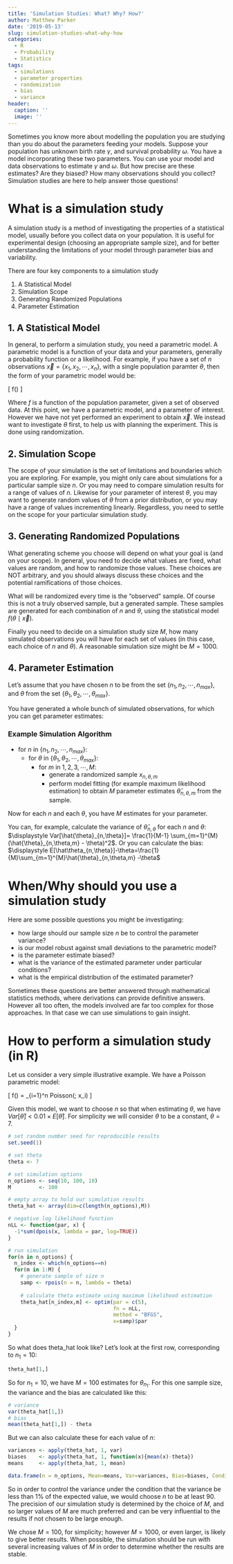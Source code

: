 ```yaml
---
title: 'Simulation Studies: What? Why? How?'
author: Matthew Parker
date: '2019-05-13'
slug: simulation-studies-what-why-how
categories:
  - R
  - Probability
  - Statistics
tags:
  - simulations
  - parameter properties
  - randomization
  - bias
  - variance
header:
  caption: ''
  image: ''
---
```


Sometimes you know more about modelling the population you are studying than you do about the parameters feeding your models. Suppose your population has unknown birth rate $\gamma$, and survival probability $\omega$. You have a model incorporating these two parameters. You can use your model and data observations to estimate $\gamma$ and $\omega$. But how precise are these estimates? Are they biased? How many observations should you collect? Simulation studies are here to help answer those questions!

# What is a simulation study

A simulation study is a method of investigating the properties of a statistical model, usually before you collect data on your population. It is useful for experimental design (choosing an appropriate sample size), and for better understanding the limitations of your model through parameter bias and variability.

There are four key components to a simulation study

1. A Statistical Model
2. Simulation Scope
3. Generating Randomized Populations
4. Parameter Estimation

## 1. A Statistical Model

In general, to perform a simulation study, you need a parametric model. A parametric model is a function of your data and your parameters, generally a probability function or a likelihood. For example, if you have a set of $n$ observations $\vec{x}=\{x_1, x_2, \cdots, x_n\}$, with a single population paramter $\theta$, then the form of your parametric model would be:

\[
  f(\theta \mid \vec{x})
\]

Where $f$ is a function of the population parameter, given a set of observed data. At this point, we have a parametric model, and a parameter of interest. However we have not yet performed an experiment to obtain $\vec{x}$. We instead want to investigate $\theta$ first, to help us with planning the experiment. This is done using randomization.

## 2. Simulation Scope

The scope of your simulation is the set of limitations and boundaries which you are exploring. For example, you might only care about simulations for a particular sample size $n$. Or you may need to compare simulation results for a range of values of $n$. Likewise for your parameter of interest $\theta$, you may want to generate random values of $\theta$ from a prior distribution, or you may have a range of values incrementing linearly. Regardless, you need to settle on the scope for your particular simulation study.

## 3. Generating Randomized Populations

What generating scheme you choose will depend on what your goal is (and on your scope). In general, you need to decide what values are fixed, what values are random, and how to randomize those values. These choices are NOT arbitrary, and you should always discuss these choices and the potential ramifications of those choices. 

What will be randomized every time is the "observed" sample. Of course this is not a truly observed sample, but a generated sample. These samples are generated for each combination of $n$ and $\theta$, using the statistical model $f(\theta \mid \vec{x})$.

Finally you need to decide on a simulation study size $M$, how many simulated observations you will have for each set of values (in this case, each choice of $n$ and $\theta$). A reasonable simulation size might be $M=1000$.

## 4. Parameter Estimation

Let's assume that you have chosen $n$ to be from the set $\{n_1, n_2, \cdots, n_{max}\}$, and $\theta$ from the set $\{\theta_1, \theta_2, \cdots, \theta_{max}\}$.

You have generated a whole bunch of simulated observations, for which you can get parameter estimates:

### Example Simulation Algorithm

* for $n$ in $\{n_1, n_2, \cdots, n_{max}\}$:
    + for $\theta$ in $\{\theta_1, \theta_2, \cdots, \theta_{max}\}$:
        + for $m$ in $1,2,3,\cdots,M$:
            + generate a randomized sample $x_{n,\theta,m}$
            + perform model fitting (for example maximum likelihood estimation) to obtain $M$ parameter estimates $\hat{\theta}_{n,\theta,m}$ from the sample.

Now for each $n$ and each $\theta$, you have $M$ estimates for your parameter.

You can, for example, calculate the variance of $\hat{\theta}_{n,\theta}$ for each $n$ and $\theta$: $\displaystyle Var[\hat{\theta}_{n,\theta}]= \frac{1}{M-1} \sum_{m=1}^{M} (\hat{\theta}_{n,\theta,m} - \theta)^2$. Or you can calculate the bias: $\displaystyle E[\hat\theta_{n,\theta}]-\theta=\frac{1}{M}\sum_{m=1}^{M}\hat{\theta}_{n,\theta,m} -\theta$


# When/Why should you use a simulation study

Here are some possible questions you might be investigating:

* how large should our sample size $n$ be to control the parameter variance?
* is our model robust against small deviations to the parametric model?
* is the parameter estimate biased?
* what is the variance of the estimated parameter under particular conditions?
* what is the empirical distribution of the estimated parameter?

Sometimes these questions are better answered through mathematical statistics methods, where derivations can provide definitive answers. However all too often, the models involved are far too complex for those approaches. In that case we can use simulations to gain insight.

# How to perform a simulation study (in R)

Let us consider a very simple illustrative example. We have a Poisson parametric model:

\[
   f(\theta\mid\vec{x}) = \prod_{i=1}^n Poisson(\theta; x_i)
\]

Given this model, we want to choose $n$ so that when estimating $\theta$, we have $Var[\hat\theta] < 0.01\times E[\hat\theta]$. For simplicity we will consider $\theta$ to be a constant, $\theta=7$.

```r
# set random number seed for reproducible results
set.seed(1)

# set theta
theta <- 7

# set simulation options
n_options <- seq(10, 100, 10)
M         <- 100

# empty array to hold our simulation results
theta_hat <- array(dim=c(length(n_options),M))

# negative log likelihood function
nLL <- function(par, x) {
  -1*sum(dpois(x, lambda = par, log=TRUE))
}

# run simulation
for(n in n_options) {
  n_index <- which(n_options==n)
  for(m in 1:M) {
    # generate sample of size n
    samp <- rpois(n = n, lambda = theta)
  
    # calculate theta estimate using maximum likelihood estimation
    theta_hat[n_index,m] <- optim(par = c(5), 
                                  fn = nLL, 
                                  method = "BFGS", 
                                  x=samp)$par
  }
}

```

So what does theta_hat look like? Let's look at the first row, corresponding to $n_1=10$:

```r
theta_hat[1,]
```

So for $n_1=10$, we have $M=100$ estimates for $\theta_{n_1}$. For this one sample size, the variance and the bias are calculated like this:

```r
# variance
var(theta_hat[1,])
# bias
mean(theta_hat[1,]) - theta
```

But we can also calculate these for each value of $n$:

```r
variances <- apply(theta_hat, 1, var)
biases    <- apply(theta_hat, 1, function(x){mean(x)-theta})
means     <- apply(theta_hat, 1, mean)

data.frame(n = n_options, Mean=means, Var=variances, Bias=biases, Condition=variances<0.01*means)
```

So in order to control the variance under the condition that the variance be less than 1\% of the expected value, we would choose $n$ to be at least 90. The precision of our simulation study is determined by the choice of $M$, and so larger values of $M$ are much preferred and can be very influential to the results if not chosen to be large enough.

We chose $M=100$, for simplicity; however $M=1000$, or even larger, is likely to give better results. When possible, the simulation should be run with several increasing values of $M$ in order to determine whether the results are stable.
